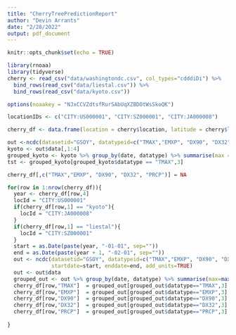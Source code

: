 ---
title: "CherryTreePredictionReport"
author: "Devin Arrants"
date: "2/28/2022"
output: pdf_document
---

```{r setup, include=FALSE}
knitr::opts_chunk$set(echo = TRUE)
```

```{r, include=FALSE}
library(rnoaa)
library(tidyverse)
cherry <- read_csv("data/washingtondc.csv", col_types="cdddiDi") %>% 
  bind_rows(read_csv("data/liestal.csv")) %>% 
  bind_rows(read_csv("data/kyoto.csv"))

options(noaakey = "NJxCCVZdtsfRurSAbUqXZBDOtWsSkoQK")

locationIDs <- c("CITY:US000001", "CITY:SZ000001", "CITY:JA000008")
```

```{r, include=FALSE}
cherry_df <- data.frame(location = cherry$location, latitude = cherry$lat, longitude = cherry$long, year = cherry$year, altitude = cherry$alt, bloom_doy = cherry$bloom_doy)%>% filter(year>1960, year < 2022)
```
```{r}
out <-ncdc(datasetid="GSOY", datatypeid=c("TMAX","EMXP", "DX90", "DX32", "PRCP"), locationid="CITY:US000001", startdate="2004-01-01", enddate="2005-02-01", add_units = TRUE)
kyoto <- out$data[,1:4]
grouped_kyoto <- kyoto %>% group_by(date, datatype) %>% summarise(max = max(value, na.rm=TRUE))
tst <- grouped_kyoto[grouped_kyoto$datatype == "TMAX",3]

```
```{r}
cherry_df[,c("TMAX","EMXP", "DX90", "DX32", "PRCP")] = NA

for(row in 1:nrow(cherry_df)){
  year <- cherry_df[row,4]
  locId = "CITY:US000001"
  if(cherry_df[row,1] == "kyoto"){
    locId = "CITY:JA000008"
  }
  if(cherry_df[row,1] == "liestal"){
    locId = "CITY:SZ000001"
  }
  start = as.Date(paste(year, "-01-01", sep=""))
  end = as.Date(paste(year + 1, "-02-01", sep=""))
  out <- ncdc(datasetid="GSOY", datatypeid=c("TMAX","EMXP", "DX90", "DX32", "PRCP"),
              startdate=start, enddate=end, add_units=TRUE)
  out <- out$data
  grouped_out <- out %>% group_by(date, datatype) %>% summarise(max=max(value, na.rm=TRUE))
  cherry_df[row,"TMAX"]  = grouped_out[grouped_out$datatype=="TMAX",3]
  cherry_df[row,"EMXP"]  = grouped_out[grouped_out$datatype=="EMXP",3]
  cherry_df[row,"DX90"]  = grouped_out[grouped_out$datatype=="DX90",3]
  cherry_df[row,"DX32"]  = grouped_out[grouped_out$datatype=="DX32",3]
  cherry_df[row,"PRCP"]  = grouped_out[grouped_out$datatype=="PRCP",3]
  
}
```



